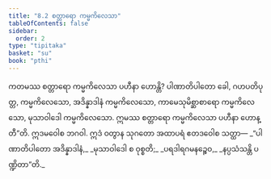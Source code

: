 ```yaml
---
title: "8.2 စတ္တာရော ကမ္မကိလေသာ"
tableOfContents: false
sidebar:
  order: 2
type: "tipitaka"
basket: "su"
book: "pthi"
---
```



<DynamicBreadcrumb />

<Division number="245" book="pthi" e="ch" v="8" p="147">

<Paragraph number="580" book="pthi">
ကတမဿ စတ္တာရော ကမ္မကိလေသာ ပဟီနာ ဟောန္တိ? ပါဏာတိပါတော ခေါ, ဂဟပတိပုတ္တ, ကမ္မကိလေသော, အဒိန္နာဒါနံ ကမ္မကိလေသော, ကာမေသုမိစ္ဆာစာရော ကမ္မကိလေသော, မုသာဝါဒေါ ကမ္မကိလေသော. ဣမဿ စတ္တာရော ကမ္မကိလေသာ ပဟီနာ ဟောန္တီ”တိ. ဣဒမဝေါစ ဘဂဝါ. ဣဒံ ဝတွာန သုဂတော အထာပရံ ဧတဒဝေါစ သတ္ထာ—
</Paragraph>

<Paragraph number="581" type="verses" book="pthi">
_“ပါဏာတိပါတော အဒိန္နာဒါနံ,_  
_မုသာဝါဒေါ စ ဝုစ္စတိ;_  
_ပရဒါရဂမနဉ္စေဝ,_  
_နပ္ပသံသန္တိ ပဏ္ဍိတာ”တိ._
</Paragraph>
</Division>